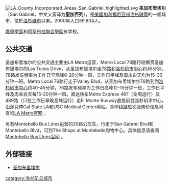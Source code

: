 [[File:LA_County_Incorporated_Areas_San_Gabriel_highlighted.svg|right]]
'''圣加布里埃尔'''（San Gabriel，中文又音译为'''聖加百列'''），是[[美国|美国]][[加利福尼亚州|加利福尼亚州]][[洛杉磯縣|洛杉磯縣]]的一個城市，位於[[洛杉磯市|洛杉磯市]]以東。2000年人口39,804人。

[[嘉偉學區|嘉偉學區]]和[[阿罕布拉聯合學區|阿罕布拉聯合學區]]有学校。

==公共交通==
圣加布里埃尔的公共交通主要由LA Metro运营，Metro Local 78路行经横贯圣加布里埃尔的Las Tunas Drive，从圣加布里埃尔坐78路到[[洛杉矶市中心|洛杉矶市中心]]约45分钟。78路发车频率为工作日早高峰6-20分钟一班，工作日平峰及周末白天均为15-30分钟一班。Metro Local 76路行走于Valley Blvd，从圣加布里埃尔坐76路到到[[洛杉矶市中心|洛杉矶市中心]]约40-45分钟，76路发车频率为工作日高峰12-15分钟一班，工作日平峰及周末白天每15-20分钟一班。直达快车Metro Express 487（全周运行）及489路（只在工作日早晚高峰运行）走El Monte Busway直接前往洛杉矶市中心，沿途只停Cal State LA和USC Medical Center两站。具体线路班次及票价信息可查询[https://www.metro.net/ LA Metro官网] {{Wayback|url=https://www.metro.net/ |date=20101205071821 }}。

另有Montebello Bus Lines运营的20路公交车，行走于San Gabriel Blvd和Montebello Blvd，可到The Shops at Montebello购物中心。具体信息请查阅[http://www.ridembl.com/ Montebello Bus LInes官网] {{Wayback|url=http://www.ridembl.com/ |date=20210328044103 }}。

==外部链接==
* [http://www.sangabrielcity.com/ 圣加布里埃尔]{{Wayback|url=http://www.sangabrielcity.com/ |date=20110226151232 }} {{en}}

{{coord|display=title}}
{{洛杉磯縣 (加利福尼亞州)}}
{{Authority control}}
{{DEFAULTSORT:San Gabriel}}
[[category:洛杉矶县城市|category:洛杉矶县城市]]
{{California-geo-stub}}
